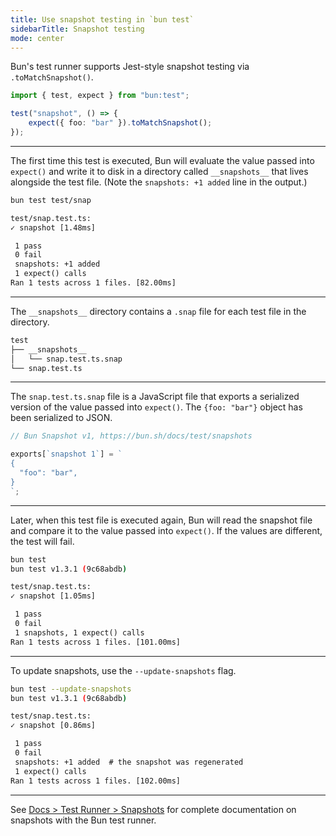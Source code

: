 ```yaml
---
title: Use snapshot testing in `bun test`
sidebarTitle: Snapshot testing
mode: center
---
```


Bun's test runner supports Jest-style snapshot testing via `.toMatchSnapshot()`.

```ts snap.test.ts icon="/icons/typescript.svg"
import { test, expect } from "bun:test";

test("snapshot", () => {
	expect({ foo: "bar" }).toMatchSnapshot();
});
```

---

The first time this test is executed, Bun will evaluate the value passed into `expect()` and write it to disk in a directory called `__snapshots__` that lives alongside the test file. (Note the `snapshots: +1 added` line in the output.)

```sh terminal icon="terminal"
bun test test/snap
```

```txt
test/snap.test.ts:
✓ snapshot [1.48ms]

 1 pass
 0 fail
 snapshots: +1 added
 1 expect() calls
Ran 1 tests across 1 files. [82.00ms]
```

---

The `__snapshots__` directory contains a `.snap` file for each test file in the directory.

```txt File Tree icon="folder-tree"
test
├── __snapshots__
│   └── snap.test.ts.snap
└── snap.test.ts
```

---

The `snap.test.ts.snap` file is a JavaScript file that exports a serialized version of the value passed into `expect()`. The `{foo: "bar"}` object has been serialized to JSON.

```js snap.test.ts.snap icon="file-code"
// Bun Snapshot v1, https://bun.sh/docs/test/snapshots

exports[`snapshot 1`] = `
{
  "foo": "bar",
}
`;
```

---

Later, when this test file is executed again, Bun will read the snapshot file and compare it to the value passed into `expect()`. If the values are different, the test will fail.

```sh terminal icon="terminal"
bun test
bun test v1.3.1 (9c68abdb)
```

```txt
test/snap.test.ts:
✓ snapshot [1.05ms]

 1 pass
 0 fail
 1 snapshots, 1 expect() calls
Ran 1 tests across 1 files. [101.00ms]
```

---

To update snapshots, use the `--update-snapshots` flag.

```sh terminal icon="terminal"
bun test --update-snapshots
bun test v1.3.1 (9c68abdb)
```

```txt
test/snap.test.ts:
✓ snapshot [0.86ms]

 1 pass
 0 fail
 snapshots: +1 added  # the snapshot was regenerated
 1 expect() calls
Ran 1 tests across 1 files. [102.00ms]
```

---

See [Docs > Test Runner > Snapshots](https://bun.sh/docs/test/snapshots) for complete documentation on snapshots with the Bun test runner.
